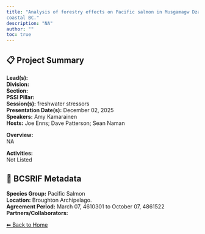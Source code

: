 ```yaml
---
title: "Analysis of forestry effects on Pacific salmon in Musgamagw Dzawada’enuxw territory and across
coastal BC."
description: "NA"
author: ""
toc: true
---
```


## 📋 Project Summary

**Lead(s):**   
**Division:**   
**Section:**   
**PSSI Pillar:**   
**Session(s):** freshwater stressors  
**Presentation Date(s):** December 02, 2025  
**Speakers:** Amy Kamarainen  
**Hosts:** Joe Enns; Dave Patterson; Sean Naman  

**Overview:**  
NA   

**Activities:**  
Not Listed

## 🧬 BCSRIF Metadata

**Species Group:** Pacific Salmon  
**Location:** Broughton Archipelago.  
**Agreement Period:** March 07, 4610301 to October 07, 4861522  
**Partners/Collaborators:**   

[⬅ Back to Home](../index.qmd)
